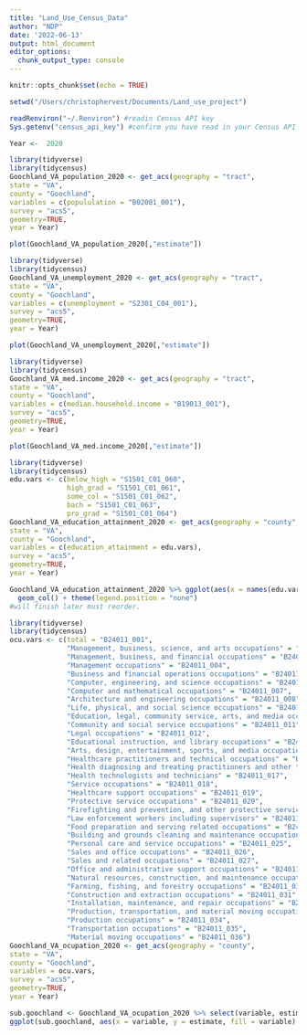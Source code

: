 ```yaml
---
title: "Land_Use_Census_Data"
author: "NDP"
date: '2022-06-13'
output: html_document
editor_options: 
  chunk_output_type: console
---
```


```r
knitr::opts_chunk$set(echo = TRUE)
```

```r
setwd("/Users/christophervest/Documents/Land_use_project")
```

```r
readRenviron("~/.Renviron") #readin Census API key
Sys.getenv("census_api_key") #confirm you have read in your Census API key
```


```r
Year <-  2020
```


```r
library(tidyverse)
library(tidycensus)
Goochland_VA_population_2020 <- get_acs(geography = "tract",
state = "VA",
county = "Goochland",
variables = c(popululation = "B02001_001"),
survey = "acs5",
geometry=TRUE,
year = Year) 

plot(Goochland_VA_population_2020[,"estimate"])
```
```r
library(tidyverse)
library(tidycensus)
Goochland_VA_unemployment_2020 <- get_acs(geography = "tract",
state = "VA",
county = "Goochland",
variables = c(unemployment = "S2301_C04_001"),
survey = "acs5",
geometry=TRUE,
year = Year) 

plot(Goochland_VA_unemployment_2020[,"estimate"])
```
```r
library(tidyverse)
library(tidycensus)
Goochland_VA_med.income_2020 <- get_acs(geography = "tract",
state = "VA",
county = "Goochland",
variables = c(median.household.income = "B19013_001"),
survey = "acs5",
geometry=TRUE,
year = Year) 

plot(Goochland_VA_med.income_2020[,"estimate"])
```


```r
library(tidyverse)
library(tidycensus)
edu.vars <- c(below_high = "S1501_C01_060",
              high_grad = "S1501_C01_061",
              some_col = "S1501_C01_062",
              bach = "S1501_C01_063",
              pro_grad = "S1501_C01_064")
Goochland_VA_education_attainment_2020 <- get_acs(geography = "county",
state = "VA",
county = "Goochland",
variables = c(education_attainment = edu.vars),
survey = "acs5",
geometry=TRUE,
year = Year) 

Goochland_VA_education_attainment_2020 %>% ggplot(aes(x = names(edu.vars), y = estimate, fill = names(edu.vars))) +
  geom_col() + theme(legend.position = "none") 
#will finish later must reorder.
```

```r
library(tidyverse)
library(tidycensus)
ocu.vars <- c(total = "B24011_001",
              "Management, business, science, and arts occupations" = "B24011_002",
              "Management, business, and financial occupations" = "B24011_003",
              "Management occupations" = "B24011_004",
              "Business and financial operations occupations" = "B24011_005",
              "Computer, engineering, and science occupations" = "B24011_006",
              "Computer and mathematical occupations" = "B24011_007",
              "Architecture and engineering occupations" = "B24011_008",
              "Life, physical, and social science occupations" = "B24011_009",
              "Education, legal, community service, arts, and media occupations" = "B24011_010",
              "Community and social service occupations" = "B24011_011",
              "Legal occupations" = "B24011_012",
              "Educational instruction, and library occupations" = "B24011_013",
              "Arts, design, entertainment, sports, and media occupations" = "B24011_014",
              "Healthcare practitioners and technical occupations" = "B24011_015",
              "Health diagnosing and treating practitioners and other technical occupations" = "B24011_016",
              "Health technologists and technicians" = "B24011_017",
              "Service occupations" = "B24011_018",
              "Healthcare support occupations" = "B24011_019",
              "Protective service occupations" = "B24011_020",
              "Firefighting and prevention, and other protective service workers including supervisors" = "B24011_021",
              "Law enforcement workers including supervisors" = "B24011_022",
              "Food preparation and serving related occupations" = "B24011_023",
              "Building and grounds cleaning and maintenance occupations" = "B24011_024",
              "Personal care and service occupations" = "B24011_025",
              "Sales and office occupations" = "B24011_026",
              "Sales and related occupations" = "B24011_027",
              "Office and administrative support occupations" = "B24011_028",
              "Natural resources, construction, and maintenance occupations" = "B24011_029",
              "Farming, fishing, and forestry occupations" = "B24011_030",
              "Construction and extraction occupations" = "B24011_031",
              "Installation, maintenance, and repair occupations" = "B24011_032",
              "Production, transportation, and material moving occupations" = "B24011_033",
              "Production occupations" = "B24011_034",
              "Transportation occupations" = "B24011_035",
              "Material moving occupations" = "B24011_036")
Goochland_VA_ocupation_2020 <- get_acs(geography = "county",
state = "VA",
county = "Goochland",
variables = ocu.vars,
survey = "acs5",
geometry=TRUE,
year = Year) 

sub.goochland <- Goochland_VA_ocupation_2020 %>% select(variable, estimate)
ggplot(sub.goochland, aes(x = variable, y = estimate, fill = variable) )+ geom_bar(stat = "identity") + coord_flip() + theme(legend.position = "none") # + labs()...

```